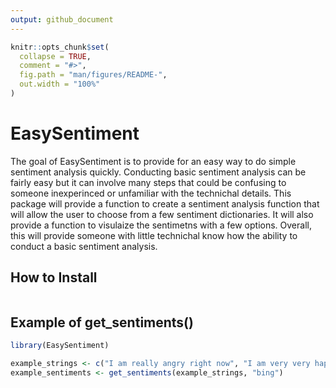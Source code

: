 ```yaml
---
output: github_document
---
```


<!-- README.md is generated from README.Rmd. Please edit that file -->

```r
knitr::opts_chunk$set(
  collapse = TRUE,
  comment = "#>",
  fig.path = "man/figures/README-",
  out.width = "100%"
)
```

# EasySentiment

<!-- badges: start -->
<!-- badges: end -->

The goal of EasySentiment is to provide for an easy way to do simple sentiment analysis quickly. Conducting basic sentiment analysis can be fairly easy but it can involve many steps that could be confusing to someone inexperinced or unfamiliar with the technichal details. This package will provide a function to create a sentiment analysis function that will allow the user to choose from a few sentiment dictionaries. It will also provide a function to visulaize the sentimetns with a few options. Overall, this will provide someone with little technichal know how the ability to conduct a basic sentiment analysis. 

## How to Install

```r


```

## Example of get_sentiments()
```r
library(EasySentiment)

example_strings <- c("I am really angry right now", "I am very very happy", "Rage and mixed feelings", "i lied")
example_sentiments <- get_sentiments(example_strings, "bing")



```

